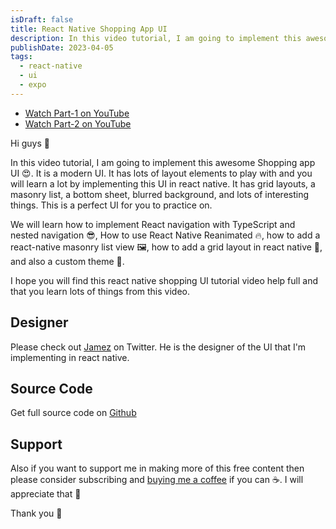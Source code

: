 ```yaml
---
isDraft: false
title: React Native Shopping App UI
description: In this video tutorial, I am going to implement this awesome Shopping app UI 😍.
publishDate: 2023-04-05
tags:
  - react-native
  - ui
  - expo
---
```


- [Watch Part-1 on YouTube](https://youtu.be/qcN5B44cMHQ)
- [Watch Part-2 on YouTube](https://youtu.be/mpPjPkxt20U)

Hi guys 👋

In this video tutorial, I am going to implement this awesome Shopping app UI 😍. It is a modern UI. It has lots of layout elements to play with and you will learn a lot by implementing this UI in react native. It has grid layouts, a masonry list, a bottom sheet, blurred background, and lots of interesting things. This is a perfect UI for you to practice on.

We will learn how to implement React navigation with TypeScript and nested navigation 😎, How to use React Native Reanimated 🔥, how to add a react-native masonry list view 🖼️, how to add a grid layout in react native 🚀, and also a custom theme 🎨.

I hope you will find this react native shopping UI tutorial video help full and that you learn lots of things from this video.

## Designer

Please check out [Jamez](https://twitter.com/Jamez_uiux) on Twitter. He is the designer of the UI that I'm implementing in react native.

## Source Code

Get full source code on [Github](https://github.com/iam-rohid/react-native-shopping-app)

## Support

Also if you want to support me in making more of this free content then please consider subscribing and [buying me a coffee](https://buymeacoffee.com/rohid) if you can ☕. I will appreciate that 👐

Thank you 👐
